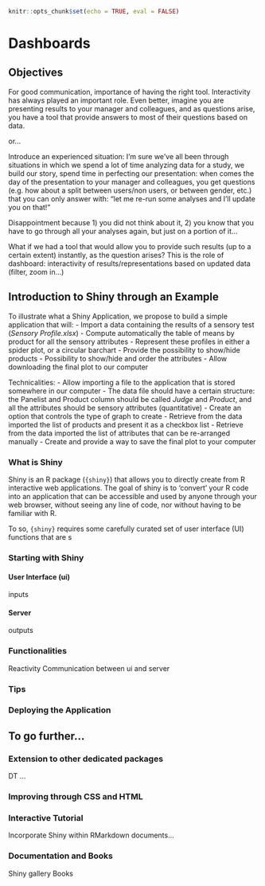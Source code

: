 ```r
knitr::opts_chunk$set(echo = TRUE, eval = FALSE)
```
# Dashboards {#dashboards}

## Objectives

For good communication, importance of having the right tool.
Interactivity has always played an important role.
Even better, imagine you are presenting results to your manager and colleagues, and as questions arise, you have a tool that provide answers to most of their questions based on data.

or...

Introduce an experienced situation: I'm sure we've all been through situations in which we spend a lot of time analyzing data for a study, we build our story, spend time in perfecting our presentation: when comes the day of the presentation to your manager and colleagues, you get questions (e.g. how about a split between users/non users, or between gender, etc.) that you can only answer with: "let me re-run some analyses and I'll update you on that!"

Disappointment because 1) you did not think about it, 2) you know that you have to go through all your analyses again, but just on a portion of it...

What if we had a tool that would allow you to provide such results (up to a certain extent) instantly, as the question arises?
This is the role of dashboard: interactivity of results/representations based on updated data (filter, zoom in...) 

## Introduction to Shiny through an Example

To illustrate what a Shiny Application, we propose to build a simple application that will:
 - Import a data containing the results of a sensory test (*Sensory Profile.xlsx*)
 - Compute automatically the table of means by product for all the sensory attributes
 - Represent these profiles in either a spider plot, or a circular barchart
 - Provide the possibility to show/hide products
 - Possibility to show/hide and order the attributes
 - Allow downloading the final plot to our computer
 
Technicalities:
 - Allow importing a file to the application that is stored somewhere in our computer
 - The data file should have a certain structure: the Panelist and Product column should be called *Judge* and *Product*, and all the attributes should be sensory attributes (quantitative)
 - Create an option that controls the type of graph to create
 - Retrieve from the data imported the list of products and present it as a checkbox list
 - Retrieve from the data imported the list of attributes that can be re-arranged manually
 - Create and provide a way to save the final plot to your computer 

### What is Shiny

Shiny is an R package (`{shiny}`) that allows you to directly create from R interactive web applications. The goal of shiny is to 'convert' your R code into an application that can be accessible and used by anyone through your web browser, without seeing any line of code, nor without having to be familiar with R.

To so, `{shiny}` requires some carefully curated set of user interface (UI) functions that are s

### Starting with Shiny

#### User Interface (ui)

inputs

#### Server

outputs

### Functionalities

Reactivity
Communication between ui and server

### Tips

### Deploying the Application

## To go further...

### Extension to other dedicated packages

DT
...

### Improving through CSS and HTML

### Interactive Tutorial

Incorporate Shiny within RMarkdown documents...

### Documentation and Books

Shiny gallery
Books